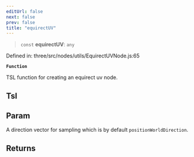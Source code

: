 ```yaml
---
editUrl: false
next: false
prev: false
title: "equirectUV"
---
```


> `const` **equirectUV**: `any`

Defined in: three/src/nodes/utils/EquirectUVNode.js:65

**`Function`**

TSL function for creating an equirect uv node.

## Tsl

## Param

A direction vector for sampling which is by default `positionWorldDirection`.

## Returns
